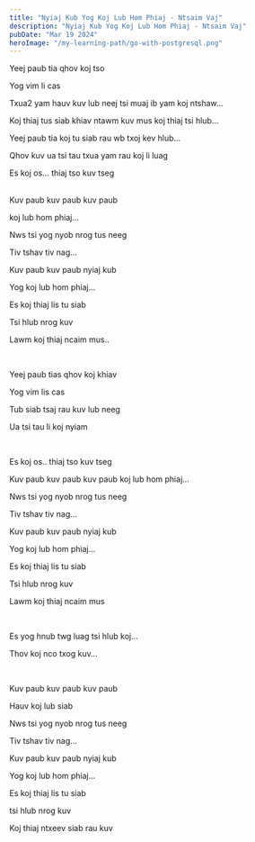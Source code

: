 ```yaml
---
title: "Nyiaj Kub Yog Koj Lub Hom Phiaj - Ntsaim Vaj"
description: "Nyiaj Kub Yog Koj Lub Hom Phiaj - Ntsaim Vaj"
pubDate: "Mar 19 2024"
heroImage: "/my-learning-path/go-with-postgresql.png"
---
```


Yeej paub tia qhov koj tso

Yog vim li cas


Txua2 yam hauv kuv lub neej tsi muaj ib yam koj ntshaw...

Koj thiaj tus siab khiav ntawm kuv mus koj thiaj tsi hlub...

Yeej paub tia koj tu siab rau wb txoj kev hlub...

Qhov kuv ua tsi tau txua yam rau koj li luag 

Es koj os... thiaj tso kuv tseg

<br />
Kuv paub kuv paub kuv paub

koj lub hom phiaj...

Nws tsi yog nyob nrog tus neeg

Tiv tshav tiv nag...

Kuv paub kuv paub nyiaj kub

Yog koj lub hom phiaj...

Es koj thiaj lis tu siab

Tsi hlub nrog kuv

Lawm koj thiaj ncaim mus..


<br />

Yeej paub tias qhov koj khiav

Yog vim lis cas

Tub siab tsaj rau kuv lub neeg

Ua tsi tau li koj nyiam

<br />

Es koj os.. thiaj tso kuv tseg

Kuv paub kuv paub kuv paub koj lub hom phiaj...

Nws tsi yog nyob nrog tus neeg

Tiv tshav tiv nag...

Kuv paub kuv paub nyiaj kub

Yog koj lub hom phiaj...

Es koj thiaj lis tu siab

Tsi hlub nrog kuv

Lawm koj thiaj ncaim mus

<br />

Es yog hnub twg luag tsi hlub koj...

Thov koj nco txog kuv...

<br />

Kuv paub kuv paub kuv paub

Hauv koj lub siab

Nws tsi yog nyob nrog tus neeg

Tiv tshav tiv nag...

Kuv paub kuv paub nyiaj kub

Yog koj lub hom phiaj...

Es koj thiaj lis tu siab

tsi hlub nrog kuv

Koj thiaj ntxeev siab rau kuv